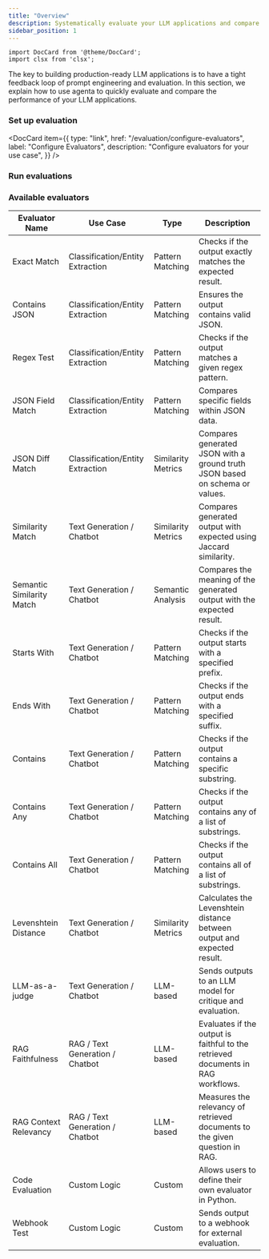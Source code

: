 ```yaml
---
title: "Overview"
description: Systematically evaluate your LLM applications and compare their performance.
sidebar_position: 1
---
```


```mdx-code-block
import DocCard from '@theme/DocCard';
import clsx from 'clsx';

```

The key to building production-ready LLM applications is to have a tight feedback loop of prompt engineering and evaluation. In this section, we explain how to use agenta to quickly evaluate and compare the performance of your LLM applications.

### Set up evaluation

<section className='row'>
<article key='1' className="col col--6 margin-bottom--lg">

  <DocCard
    item={{
      type: "link",
      href: "/evaluation/configure-evaluators",
      label: "Configure Evaluators",
      description: "Configure evaluators for your use case",
    }}
  />
  </article>

  <article key='2' className="col col--6 margin-bottom--lg">
  <DocCard
    item={{
      type: "link",
      href: "/evaluation/create-test-sets",
      label: "Create Test Sets",
      description: "Create Test Sets",
    }}
  />
  </article>
  </section>

### Run evaluations

  <section className='row'>

<article key="1" className="col col--6 margin-bottom--lg">
  <DocCard
    item={{
      type: "link",
      href: "/evaluation/overview",
      label: "Run Evaluations from the UI",
      description: "Learn about the evaluation process in Agenta",
    }}
  />
</article>

  <article key='2' className="col col--6 margin-bottom--lg">
  <DocCard
    item={{
      type: "link",
      href: "/evaluation/overview",
      label: "Run Evaluations with the SDK",
      description: "Learn about the evaluation process in Agenta",
    }}
    />
  </article>
  </section>

### Available evaluators

| **Evaluator Name**        | **Use Case**                     | **Type**           | **Description**                                                                  |
| ------------------------- | -------------------------------- | ------------------ | -------------------------------------------------------------------------------- |
| Exact Match               | Classification/Entity Extraction | Pattern Matching   | Checks if the output exactly matches the expected result.                        |
| Contains JSON             | Classification/Entity Extraction | Pattern Matching   | Ensures the output contains valid JSON.                                          |
| Regex Test                | Classification/Entity Extraction | Pattern Matching   | Checks if the output matches a given regex pattern.                              |
| JSON Field Match          | Classification/Entity Extraction | Pattern Matching   | Compares specific fields within JSON data.                                       |
| JSON Diff Match           | Classification/Entity Extraction | Similarity Metrics | Compares generated JSON with a ground truth JSON based on schema or values.      |
| Similarity Match          | Text Generation / Chatbot        | Similarity Metrics | Compares generated output with expected using Jaccard similarity.                |
| Semantic Similarity Match | Text Generation / Chatbot        | Semantic Analysis  | Compares the meaning of the generated output with the expected result.           |
| Starts With               | Text Generation / Chatbot        | Pattern Matching   | Checks if the output starts with a specified prefix.                             |
| Ends With                 | Text Generation / Chatbot        | Pattern Matching   | Checks if the output ends with a specified suffix.                               |
| Contains                  | Text Generation / Chatbot        | Pattern Matching   | Checks if the output contains a specific substring.                              |
| Contains Any              | Text Generation / Chatbot        | Pattern Matching   | Checks if the output contains any of a list of substrings.                       |
| Contains All              | Text Generation / Chatbot        | Pattern Matching   | Checks if the output contains all of a list of substrings.                       |
| Levenshtein Distance      | Text Generation / Chatbot        | Similarity Metrics | Calculates the Levenshtein distance between output and expected result.          |
| LLM-as-a-judge            | Text Generation / Chatbot        | LLM-based          | Sends outputs to an LLM model for critique and evaluation.                       |
| RAG Faithfulness          | RAG / Text Generation / Chatbot  | LLM-based          | Evaluates if the output is faithful to the retrieved documents in RAG workflows. |
| RAG Context Relevancy     | RAG / Text Generation / Chatbot  | LLM-based          | Measures the relevancy of retrieved documents to the given question in RAG.      |
| Code Evaluation           | Custom Logic                     | Custom             | Allows users to define their own evaluator in Python.                            |
| Webhook Test              | Custom Logic                     | Custom             | Sends output to a webhook for external evaluation.                               |

